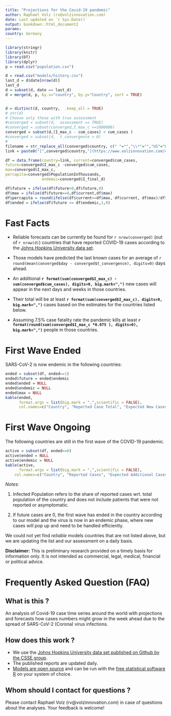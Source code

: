 ```yaml
---
title: "Projections for the Covid-19 pandemic"
author: Raphael Volz (rv@volzinnovation.com)
date: Last updated on `r Sys.Date()`
output: bookdown::html_document2
params:
country: Germany
---
```



```r
library(stringr)
library(knitr)
library(DT)
library(dplyr)
p = read.csv("population.csv")

d = read.csv("models/history.csv")
last_d = d$date[nrow(d)]
last_d
d = subset(d, date == last_d)
d = merge(d, p, by.x="country", by.y="Country", sort = TRUE)


d = distinct(d, country,  .keep_all = TRUE)
# str(d)
# Choose only those with true assessment
#converged = subset(d,  assessment == TRUE)
#converged = subset(converged,I_max_c <=1000000)
converged = subset(d,(I_max_c - cum_cases) < cum_cases )
#converged = subset(d,  t_convergence > 0)
#
filename = str_replace_all(converged$country, c(" "="","\\*"="","US"="USA","'"=""))
link = paste0("[",converged$country,"](https://www.volzinnovation.com/covid-19_SARS-CoV-2_corona/reports/latest/",filename,".html)")

df = data.frame(country=link, current=converged$cum_cases, 
future=converged$I_max_c -converged$cum_cases,
max=converged$I_max_c,
percapita=converged$PopulationInThousands,
                endemic=converged$I_final_d)

df$future = ifelse(df$future>0,df$future,0)
df$max = ifelse(df$future==0,df$current,df$max)
df$percapita = round(ifelse(df$current>=df$max, df$current, df$max)/df$percapita/10, digits=2)
df$ended = ifelse(df$future <= df$endemic,1,0)
```

# Fast Facts

* Reliable forecasts can be currently be found for  `r nrow(converged)` (out of `r nrow(d)`) countries that have reported COVID-19 cases according to the [Johns Hopkins University data set](https://github.com/CSSEGISandData/COVID-19/blob/master/csse_covid_19_data/csse_covid_19_time_series/).

* Those models have predicted the last known cases for an average of  `r round(mean(converged$day - converged$t_convergence), digits=0) ` days ahead.

* An additional **`r format(sum(converged$I_max_c) - sum(converged$cum_cases), digits=0, big.mark=",")`** new cases will appear in the next days and weeks in those countries.

* Their total will be at least  **`r format(sum(converged$I_max_c), digits=0, big.mark=",")`** cases based on the estimates for the countries listed below.

* Assuming 7.5% case fatality rate the pandemic kills at least **`r format(round(sum(converged$I_max_c *0.075 ), digits=0), big.mark=",")`** people in those countries.

# First Wave Ended 

SARS-CoV-2 is now endemic in the following countries:

```r
ended = subset(df, ended==1)
ended$future = ended$endemic
ended$ended = NULL
ended$endemic = NULL
ended$max = NULL
kable(ended, 
      format.args = list(big.mark = ",",scientific = FALSE),
      col.names=c("Country", "Reported Case Total", "Expected New Cases/Day", "Infected Population % (1)" ))
```

# First Wave Ongoing

The following countries are still in the first wave of the COVID-19 pandemic.

```r
active = subset(df, ended==0)
active$ended = NULL
active$endemic = NULL
kable(active,
      format.args = list(big.mark = ",",scientific = FALSE),
    col.names=c("Country", "Reported Cases", "Expected Additional Cases In First Wave", "Expected Total Cases For First Wave", "Infected Population % (1)"))
```

_Notes:_

1. Infected Population refers to the share of reported cases wrt. total population of the country and does not include patients that were not reported or asymptomatic. 

2. If future cases are 0, the first wave has ended in the country according to our model and the virus is now in an endemic phase, where new cases will pop up and need to be handled efficiently.


We could not yet find *reliable* models countries that are not listed above, but we are updating the list and our assessment on a daily basis.

**Disclaimer:** This is preliminary research provided on a timely basis for information only. It is not intended as commercial, legal, medical, financial or political advice.

# Frequently Asked Question (FAQ)

## What is this ?
An analysis of Covid-19 case time series around the world with projections and forecasts how cases numbers might grow in the week ahead due to the spread of SARS-CoV-2 (Corona) virus infections.

## How does this work ?

* We use the [Johns Hopkins University data set published on Github by the CSSE group](https://github.com/CSSEGISandData/COVID-19/blob/master/csse_covid_19_data/csse_covid_19_time_series/).
* The published reports are updated daily.
* [Models are open source](https://github.com/volzinnovation/covid-19_SARS-CoV-2_corona/tree/master/src) and can be run with the [free statistical software R](https://www.r-project.org/) on your system of choice.

## Whom should I contact for questions ?

Please contact Raphael Volz (rv@volzinnovation.com) in case of questions about the analyses. Your feedback is welcome!